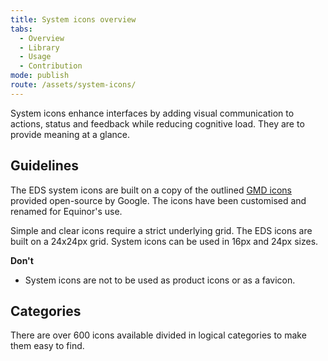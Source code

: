 ```yaml
---
title: System icons overview
tabs:
  - Overview
  - Library
  - Usage
  - Contribution
mode: publish
route: /assets/system-icons/
---
```


System icons enhance interfaces by adding visual communication to actions, status and feedback while reducing cognitive load. They are to provide meaning at a glance.

<!--One to two sentences as an introduction to the component-->

## Guidelines

<!--List how to use it, sizes, widths, grid interactions, color allowances -->

The EDS system icons are built on a copy of the outlined [GMD icons](https://material.io/tools/icons/?style=round 'Google Material Design Rounded Icons') provided open-source by Google. The icons have been customised and renamed for Equinor's use.

Simple and clear icons require a strict underlying grid. The EDS icons are built on a 24x24px grid. System icons can be used in 16px and 24px sizes.

**Don't**

<!--Bullet point list if needed -->

- System icons are not to be used as product icons or as a favicon.

## Categories

There are over 600 icons available divided in logical categories to make them easy to find.

<FigmaImage
  url="https://www.figma.com/file/BQjYMxdSdgRkdhKTDDU7L4KU/Assets?node-id=2%3A3"
  alt="Figma design for system icons"
/>
